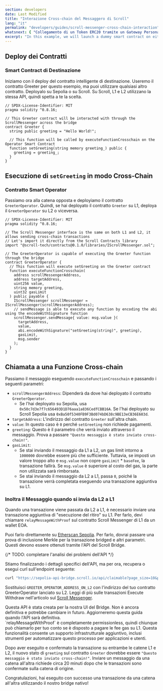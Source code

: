 ```yaml
---
section: developers
date: Last Modified
title: "Interazione Cross-chain del Messaggero di Scroll"
lang: "it"
permalink: "developers/guides/scroll-messenger-cross-chain-interaction"
whatsnext: { "Collegamento di un Token ERC20 tramite un Gateway Personalizzato": "/it/developers/guides/bridge-erc20-through-the-custom-gateway" }
excerpt: "In this example, we will launch a dummy smart contract on either Sepolia or Scroll Sepolia testnet and interact with it from the opposite chain."
---
```



## Deploy dei Contratti

### Smart Contract di Destinazione

Iniziamo con il deploy del contratto intelligente di destinazione. Useremo il contratto Greeter per questo esempio, ma puoi utilizzare qualsiasi altro contratto. Deployalo su Sepolia o su Scroll. Su Scroll, L1 e L2 utilizzano la stessa API, quindi spetta a te la scelta.

```solidity
// SPDX-License-Identifier: MIT
pragma solidity ^0.8.16;

// This Greeter contract will be interacted with through the ScrollMessenger across the bridge
contract Greeter {
  string public greeting = "Hello World!";

  // This function will be called by executeFunctionCrosschain on the Operator Smart Contract
  function setGreeting(string memory greeting_) public {
    greeting = greeting_;
  }
}
```
## Esecuzione di `setGreeting` in modo Cross-Chain

### Contratto Smart Operator

Passiamo ora alla catena opposta e deployiamo il contratto `GreeterOperator`. Quindi, se hai deployato il contratto `Greeter` su L1, deploya il `GreeterOperator` su L2 o viceversa.

```solidity
// SPDX-License-Identifier: MIT
pragma solidity ^0.8.16;

// The Scroll Messenger interface is the same on both L1 and L2, it allows sending cross-chain transactions
// Let's import it directly from the Scroll Contracts library
import "@scroll-tech/contracts@0.1.0/libraries/IScrollMessenger.sol";

// The GreeterOperator is capable of executing the Greeter function through the bridge
contract GreeterOperator {
  // This function will execute setGreeting on the Greeter contract
  function executeFunctionCrosschain(
    address scrollMessengerAddress,
    address targetAddress,
    uint256 value,
    string memory greeting,
    uint32 gasLimit
  ) public payable {
    IScrollMessenger scrollMessenger = IScrollMessenger(scrollMessengerAddress);
    // sendMessage is able to execute any function by encoding the abi using the encodeWithSignature function
    scrollMessenger.sendMessage{ value: msg.value }(
      targetAddress,
      value,
      abi.encodeWithSignature("setGreeting(string)", greeting),
      gasLimit,
      msg.sender
    );
  }
}
```
## Chiamata a una Funzione Cross-chain

Passiamo il messaggio eseguendo `executeFunctionCrosschain` e passando i seguenti parametri:

- `scrollMessengerAddress`: Dipenderà da dove hai deployato il contratto `GreeterOperator`.
  - Se l'hai deployato su Sepolia, usa `0x50c7d3e7f7c656493D1D76aaa1a836CedfCBB16A`. Se l'hai deployato su Scroll Sepolia usa `0xBa50f5340FB9F3Bd074bD638c9BE13eCB36E603d`.
- `targetAddress`: L'indirizzo del contratto `Greeter` sull'altra chain.
- `value`: In questo caso è `0` perché `setGreeting` non richiede pagamenti.
- `greeting`: Questo è il parametro che verrà inviato attraverso il messaggio. Prova a passare `"Questo messaggio è stato inviato cross-chain!"`.
- `gasLimit`:
  - Se stai inviando il messaggio da L1 a L2, un gas limit intorno a `1000000` dovrebbe essere più che sufficiente. Tuttavia, se imposti un valore troppo alto e `msg.value` non copre `gasLimit` * `baseFee`, la transazione fallirà. Se `msg.value` è superiore al costo del gas, la parte non utilizzata sarà rimborsata.
  - Se stai inviando il messaggio da L2 a L1, passa `0`, poiché la transazione verrà completata eseguendo una transazione aggiuntiva su L1.

### Inoltra il Messaggio quando si invia da L2 a L1

Quando una transazione viene passata da L2 a L1, è necessario inviare una transazione aggiuntiva di "esecuzione del ritiro" su L1. Per farlo, devi chiamare `relayMessageWithProof` sul contratto Scroll Messenger di L1 da un wallet EOA.

Puoi farlo direttamente su [Etherscan Sepolia](https://sepolia.etherscan.io/address/0x50c7d3e7f7c656493d1d76aaa1a836cedfcbb16a#writeProxyContract#F3).
Per farlo, dovrai passare una prova di inclusione Merkle per la transazione bridged e altri parametri. Questi devono essere ottenuti tramite l'API del Scroll Bridge.

{/* TODO: completare l'analisi dei problemi dell'API */}

Stiamo finalizzando i dettagli specifici dell'API, ma per ora, recupera o esegui curl sull'endpoint seguente:

```bash
curl "https://sepolia-api-bridge.scroll.io/api/claimable?page_size=10&page=1&address=GREETER_OPERATOR_ADDRESS_ON_L2"
```
Sostituisci `GREETER_OPERATOR_ADDRESS_ON_L2` con l'indirizzo del tuo contratto GreeterOperator lanciato su L2. Leggi di più sulle transazioni Execute Withdraw nell'articolo sul [Scroll Messenger](/developers/l1-and-l2-bridging/the-scroll-messenger).

<Aside type="danger" title="API Sperimentale">
  Questa API è stata creata per la nostra UI del Bridge. Non è ancora definitiva e potrebbe cambiare in futuro. Aggiorneremo questa guida quando l'API sarà definitiva.
</Aside>

<Aside type="caution" title="Chiunque può eseguire il tuo Messaggio da L2 a L1">
  `relayMessageWithProof` è completamente permissionless, quindi chiunque può chiamarlo per tuo conto se è disposto a pagare le fee gas su L1. Questa funzionalità consente un supporto infrastrutturale aggiuntivo, inclusi strumenti per automatizzare questo processo per applicazioni e utenti.
</Aside>

Dopo aver eseguito e confermato la transazione su entrambe le catene L1 e L2, il nuovo stato di `greeting` sul contratto `Greeter` dovrebbe essere `"Questo messaggio è stato inviato cross-chain!"`. Inviare un messaggio da una catena all'altra richiede circa 20 minuti dopo che le transazioni sono confermate sulla catena di origine.

Congratulazioni, hai eseguito con successo una transazione da una catena all'altra utilizzando il nostro bridge nativo!
